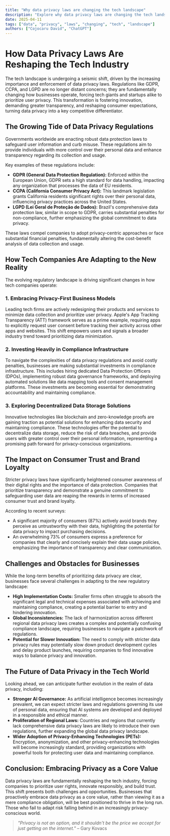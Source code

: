 ```yaml
---
title: "Why data privacy laws are changing the tech landscape"
description: "Explore why data privacy laws are changing the tech landscape in this detailed guide, offering insights, strategies, and practical tips to enhance your understanding and application of the topic."
date: 2025-04-11
tags: ["data", "privacy", "laws", "changing", "tech", "landscape"]
authors: ["Cojocaru David", "ChatGPT"]
---
```


# How Data Privacy Laws Are Reshaping the Tech Industry

The tech landscape is undergoing a seismic shift, driven by the increasing importance and enforcement of data privacy laws. Regulations like GDPR, CCPA, and LGPD are no longer distant concerns; they are fundamentally changing how businesses operate, forcing tech giants and startups alike to prioritize user privacy. This transformation is fostering innovation, demanding greater transparency, and reshaping consumer expectations, turning data privacy into a key competitive differentiator.

## The Growing Tide of Data Privacy Regulations

Governments worldwide are enacting robust data protection laws to safeguard user information and curb misuse. These regulations aim to provide individuals with more control over their personal data and enhance transparency regarding its collection and usage.

Key examples of these regulations include:

- **GDPR (General Data Protection Regulation):** Enforced within the European Union, GDPR sets a high standard for data handling, impacting any organization that processes the data of EU residents.
- **CCPA (California Consumer Privacy Act):** This landmark legislation grants California residents significant rights over their personal data, influencing privacy practices across the United States.
- **LGPD (Lei Geral de Proteção de Dados):** Brazil's comprehensive data protection law, similar in scope to GDPR, carries substantial penalties for non-compliance, further emphasizing the global commitment to data privacy.

These laws compel companies to adopt privacy-centric approaches or face substantial financial penalties, fundamentally altering the cost-benefit analysis of data collection and usage.

## How Tech Companies Are Adapting to the New Reality

The evolving regulatory landscape is driving significant changes in how tech companies operate:

### 1. Embracing Privacy-First Business Models

Leading tech firms are actively redesigning their products and services to minimize data collection and prioritize user privacy. Apple's App Tracking Transparency (ATT) framework serves as a prime example, requiring apps to explicitly request user consent before tracking their activity across other apps and websites. This shift empowers users and signals a broader industry trend toward prioritizing data minimization.

### 2. Investing Heavily in Compliance Infrastructure

To navigate the complexities of data privacy regulations and avoid costly penalties, businesses are making substantial investments in compliance infrastructure. This includes hiring dedicated Data Protection Officers (DPOs), implementing robust data governance frameworks, and deploying automated solutions like data mapping tools and consent management platforms. These investments are becoming essential for demonstrating accountability and maintaining compliance.

### 3. Exploring Decentralized Data Storage Solutions

Innovative technologies like blockchain and zero-knowledge proofs are gaining traction as potential solutions for enhancing data security and maintaining compliance. These technologies offer the potential to decentralize data storage, reduce the risk of data breaches, and provide users with greater control over their personal information, representing a promising path forward for privacy-conscious organizations.

## The Impact on Consumer Trust and Brand Loyalty

Stricter privacy laws have significantly heightened consumer awareness of their digital rights and the importance of data protection. Companies that prioritize transparency and demonstrate a genuine commitment to safeguarding user data are reaping the rewards in terms of increased consumer trust and brand loyalty.

According to recent surveys:

- A significant majority of consumers (87%) actively avoid brands they perceive as untrustworthy with their data, highlighting the potential for data privacy to impact purchasing decisions.
- An overwhelming 73% of consumers express a preference for companies that clearly and concisely explain their data usage policies, emphasizing the importance of transparency and clear communication.

## Challenges and Obstacles for Businesses

While the long-term benefits of prioritizing data privacy are clear, businesses face several challenges in adapting to the new regulatory landscape:

- **High Implementation Costs:** Smaller firms often struggle to absorb the significant legal and technical expenses associated with achieving and maintaining compliance, creating a potential barrier to entry and hindering innovation.
- **Global Inconsistencies:** The lack of harmonization across different regional data privacy laws creates a complex and potentially confusing compliance landscape, requiring businesses to navigate a patchwork of regulations.
- **Potential for Slower Innovation:** The need to comply with stricter data privacy rules may potentially slow down product development cycles and delay product launches, requiring companies to find innovative ways to balance privacy and innovation.

## The Future of Data Privacy in the Tech World

Looking ahead, we can anticipate further evolution in the realm of data privacy, including:

- **Stronger AI Governance:** As artificial intelligence becomes increasingly prevalent, we can expect stricter laws and regulations governing its use of personal data, ensuring that AI systems are developed and deployed in a responsible and ethical manner.
- **Proliferation of Regional Laws:** Countries and regions that currently lack comprehensive data privacy laws are likely to introduce their own regulations, further expanding the global data privacy landscape.
- **Wider Adoption of Privacy-Enhancing Technologies (PETs):** Encryption, anonymization, and other privacy-enhancing technologies will become increasingly standard, providing organizations with powerful tools for protecting user data and maintaining compliance.

## Conclusion: Embracing Privacy as a Core Value

Data privacy laws are fundamentally reshaping the tech industry, forcing companies to prioritize user rights, innovate responsibly, and build trust. This shift presents both challenges and opportunities. Businesses that proactively embrace data privacy as a core value, rather than viewing it as a mere compliance obligation, will be best positioned to thrive in the long run. Those who fail to adapt risk falling behind in an increasingly privacy-conscious world.

> _"Privacy is not an option, and it shouldn't be the price we accept for just getting on the internet."_ – Gary Kovacs
